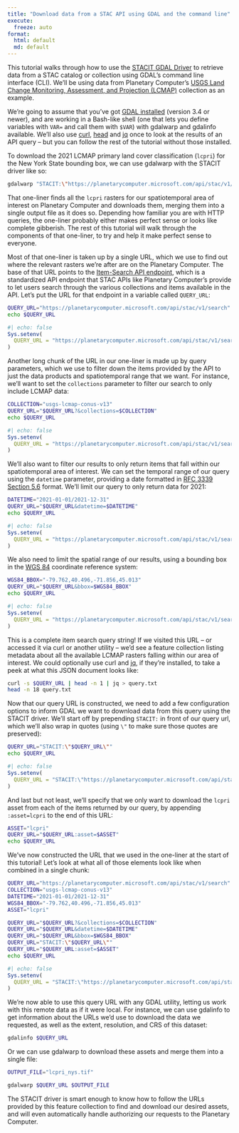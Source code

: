 ```yaml
---
title: "Download data from a STAC API using GDAL and the command line"
execute:
  freeze: auto
format:
  html: default
  md: default
---
```


This tutorial walks through how to use the [STACIT GDAL Driver](https://gdal.org/drivers/raster/stacit.html) to retrieve data from a STAC catalog or collection using GDAL's command line interface (CLI). We'll be using data from Planetary Computer's [USGS Land Change Monitoring, Assessment, and Projection (LCMAP)](https://planetarycomputer.microsoft.com/dataset/usgs-lcmap-conus-v13) collection as an example.

We're going to assume that you've got [GDAL installed](https://gdal.org/) (version 3.4 or newer), and are working in a Bash-like shell (one that lets you define variables with `VAR=` and call them with `$VAR`) with gdalwarp and gdalinfo available. We'll also use [curl](https://curl.se/), [head](https://linux.die.net/man/1/head) and [jq](https://jqlang.github.io/jq/) once to look at the results of an API query -- but you can follow the rest of the tutorial without those installed.

To download the 2021 LCMAP primary land cover classification (`lcpri`) for the New York State bounding box, we can use gdalwarp with the STACIT driver like so:

```bash
gdalwarp "STACIT:\"https://planetarycomputer.microsoft.com/api/stac/v1/search?&collections=usgs-lcmap-conus-v13&datetime=2021-01-01/2021-12-31&bbox=-79.762,40.496,-71.856,45.013\":asset=lcpri" output.tif
```

That one-liner finds all the `lcpri` rasters for our spatiotemporal area of interest on Planetary Computer and downloads them, merging them into a single output file as it does so. Depending how familiar you are with HTTP queries, the one-liner probably either makes perfect sense or looks like complete gibberish. The rest of this tutorial will walk through the components of that one-liner, to try and help it make perfect sense to everyone.

Most of that one-liner is taken up by a single URL, which we use to find out where the relevant rasters we're after are on the Planetary Computer. The base of that URL points to the [Item-Search API endpoint](https://github.com/radiantearth/stac-api-spec/tree/main/item-search), which is a standardized API endpoint that STAC APIs like Planetary Computer's provide to let users search through the various collections and items available in the API. Let's put the URL for that endpoint in a variable called `QUERY_URL`:

```bash
QUERY_URL="https://planetarycomputer.microsoft.com/api/stac/v1/search"
echo $QUERY_URL
```

```r
#| echo: false
Sys.setenv(
  QUERY_URL = "https://planetarycomputer.microsoft.com/api/stac/v1/search"
)
```

Another long chunk of the URL in our one-liner is made up by query parameters, which we use to filter down the items provided by the API to just the data products and spatiotemporal range that we want. For instance, we'll want to set the `collections` parameter to filter our search to only include LCMAP data:

```bash
COLLECTION="usgs-lcmap-conus-v13"
QUERY_URL="$QUERY_URL?&collections=$COLLECTION"
echo $QUERY_URL
```

```r
#| echo: false
Sys.setenv(
  QUERY_URL = "https://planetarycomputer.microsoft.com/api/stac/v1/search?&collections=usgs-lcmap-conus-v13"
)
```

We'll also want to filter our results to only return items that fall within our spatiotemporal area of interest. We can set the temporal range of our query using the `datetime` parameter, providing a date formatted in [RFC 3339 Section 5.6](https://datatracker.ietf.org/doc/html/rfc3339#section-5.6) format. We'll limit our query to only return data for 2021:

```bash
DATETIME="2021-01-01/2021-12-31"
QUERY_URL="$QUERY_URL&datetime=$DATETIME"
echo $QUERY_URL
```

```r
#| echo: false
Sys.setenv(
  QUERY_URL = "https://planetarycomputer.microsoft.com/api/stac/v1/search?&collections=usgs-lcmap-conus-v13&datetime=2021-01-01/2021-12-31"
)
```

We also need to limit the spatial range of our results, using a bounding box in the [WGS 84](http://www.opengis.net/def/crs/OGC/1.3/CRS84) coordinate reference system:

```bash
WGS84_BBOX="-79.762,40.496,-71.856,45.013"
QUERY_URL="$QUERY_URL&bbox=$WGS84_BBOX"
echo $QUERY_URL
```

```r
#| echo: false
Sys.setenv(
  QUERY_URL = "https://planetarycomputer.microsoft.com/api/stac/v1/search?&collections=usgs-lcmap-conus-v13&datetime=2021-01-01/2021-12-31&bbox=-79.762,40.496,-71.856,45.013"
)
```

This is a complete item search query string! If we visited this URL -- or accessed it via curl or another utility -- we'd see a feature collection listing metadata about all the available LCMAP rasters falling within our area of interest. We could optionally use curl and [jq](https://jqlang.github.io/jq/), if they're installed, to take a peek at what this JSON document looks like:

```bash
curl -s $QUERY_URL | head -n 1 | jq > query.txt
head -n 18 query.txt
```

Now that our query URL is constructed, we need to add a few configuration options to inform GDAL we want to download data from this query using the STACIT driver. We'll start off by prepending `STACIT:` in front of our query url, which we'll also wrap in quotes (using `\"` to make sure those quotes are preserved):

```bash
QUERY_URL="STACIT:\"$QUERY_URL\""
echo $QUERY_URL
```

```r
#| echo: false
Sys.setenv(
  QUERY_URL = "STACIT:\"https://planetarycomputer.microsoft.com/api/stac/v1/search?&collections=usgs-lcmap-conus-v13&datetime=2021-01-01/2021-12-31&bbox=-79.762,40.496,-71.856,45.013\""
)
```

And last but not least, we'll specify that we only want to download the `lcpri` asset from each of the items returned by our query, by appending `:asset=lcpri` to the end of this URL:

```bash
ASSET="lcpri"
QUERY_URL="$QUERY_URL:asset=$ASSET"
echo $QUERY_URL
```

We've now constructed the URL that we used in the one-liner at the start of this tutorial! Let's look at what all of those elements look like when combined in a single chunk:

```bash
QUERY_URL="https://planetarycomputer.microsoft.com/api/stac/v1/search"
COLLECTION="usgs-lcmap-conus-v13"
DATETIME="2021-01-01/2021-12-31"
WGS84_BBOX="-79.762,40.496,-71.856,45.013"
ASSET="lcpri"

QUERY_URL="$QUERY_URL?&collections=$COLLECTION"
QUERY_URL="$QUERY_URL&datetime=$DATETIME"
QUERY_URL="$QUERY_URL&bbox=$WGS84_BBOX"
QUERY_URL="STACIT:\"$QUERY_URL\""
QUERY_URL="$QUERY_URL:asset=$ASSET"
echo $QUERY_URL
```

```r
#| echo: false
Sys.setenv(
  QUERY_URL = "STACIT:\"https://planetarycomputer.microsoft.com/api/stac/v1/search?&collections=usgs-lcmap-conus-v13&datetime=2021-01-01/2021-12-31&bbox=-79.762,40.496,-71.856,45.013\":asset=lcpri"
)
```

We're now able to use this query URL with any GDAL utility, letting us work with this remote data as if it were local. For instance, we can use gdalinfo to get information about the URLs we'd use to download the data we requested, as well as the extent, resolution, and CRS of this dataset:

```bash
gdalinfo $QUERY_URL
```

Or we can use gdalwarp to download these assets and merge them into a single file:

```bash
OUTPUT_FILE="lcpri_nys.tif"

gdalwarp $QUERY_URL $OUTPUT_FILE
```

The STACIT driver is smart enough to know how to follow the URLs provided by this feature collection to find and download our desired assets, and will even automatically handle authorizing our requests to the Planetary Computer. 
